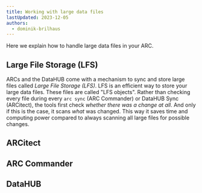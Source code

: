 ```yaml
---
title: Working with large data files
lastUpdated: 2023-12-05
authors:
  - dominik-brilhaus
---
```


Here we explain how to handle large data files in your ARC.

## Large File Storage (LFS)

ARCs and the DataHUB come with a mechanism to sync and store large files called *Large File Storage (LFS)*. LFS is an efficient way to store your large data files. These files are called "LFS objects". Rather than checking every file during every `arc sync` (ARC Commander) or DataHUB Sync (ARCitect), the tools first check *whether there was a change at all*. And only if this is the case, it scans *what* was changed. This way it saves time and computing power compared to always scanning all large files for possible changes.

## ARCitect


<ARCitectLFS />

## ARC Commander


<ARCCommanderLFS />


## DataHUB 


<DataHUBLFS />

